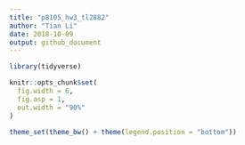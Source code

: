 ```yaml
---
title: "p8105_hw3_tl2882"
author: "Tian Li"
date: 2018-10-09
output: github_document
---
```


```r
library(tidyverse)

knitr::opts_chunk$set(
  fig.width = 6,
  fig.asp = 1,
  out.width = "90%"
)

theme_set(theme_bw() + theme(legend.position = "bottom"))
```
